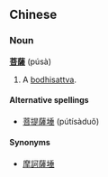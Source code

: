 ==Chinese==
===Noun===
'''[[菩]][[薩]]''' (púsà)<!-- is this an abbreviation of that in Alt. spell.? -->

#A [[bodhisattva]].

====Alternative spellings====
*[[菩提薩埵]] (pútísàduǒ)

====Synonyms====
*[[摩訶薩埵]]